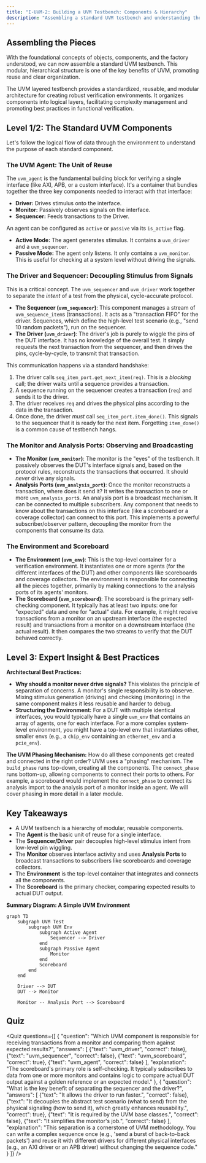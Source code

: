 ```yaml
---
title: "I-UVM-2: Building a UVM Testbench: Components & Hierarchy"
description: "Assembling a standard UVM testbench and understanding the role of each component."
---
```



## Assembling the Pieces

With the foundational concepts of objects, components, and the factory understood, we can now assemble a standard UVM testbench. This modular, hierarchical structure is one of the key benefits of UVM, promoting reuse and clear organization.

The UVM layered testbench provides a standardized, reusable, and modular architecture for creating robust verification environments. It organizes components into logical layers, facilitating complexity management and promoting best practices in functional verification.

<div className="flex justify-center items-center my-8 p-4 border rounded-lg shadow-sm bg-white">
  <AnimatedUvmTestbenchDiagram />
</div>

## Level 1/2: The Standard UVM Components

Let's follow the logical flow of data through the environment to understand the purpose of each standard component.

### The UVM Agent: The Unit of Reuse

The `uvm_agent` is the fundamental building block for verifying a single interface (like AXI, APB, or a custom interface). It's a container that bundles together the three key components needed to interact with that interface:

-   **Driver:** Drives stimulus onto the interface.
-   **Monitor:** Passively observes signals on the interface.
-   **Sequencer:** Feeds transactions to the Driver.

An agent can be configured as `active` or `passive` via its `is_active` flag.
-   **Active Mode:** The agent generates stimulus. It contains a `uvm_driver` and a `uvm_sequencer`.
-   **Passive Mode:** The agent only listens. It only contains a `uvm_monitor`. This is useful for checking at a system level without driving the signals.

### The Driver and Sequencer: Decoupling Stimulus from Signals

This is a critical concept. The `uvm_sequencer` and `uvm_driver` work together to separate the *intent* of a test from the physical, cycle-accurate protocol.

-   **The Sequencer (`uvm_sequencer`)**: This component manages a stream of `uvm_sequence_item`s (transactions). It acts as a "transaction FIFO" for the driver. Sequences, which define the high-level test scenario (e.g., "send 10 random packets"), run on the sequencer.
-   **The Driver (`uvm_driver`)**: The driver's job is purely to wiggle the pins of the DUT interface. It has no knowledge of the overall test. It simply requests the next transaction from the sequencer, and then drives the pins, cycle-by-cycle, to transmit that transaction.

This communication happens via a standard handshake:
1.  The driver calls `seq_item_port.get_next_item(req)`. This is a *blocking* call; the driver waits until a sequence provides a transaction.
2.  A sequence running on the sequencer creates a transaction (`req`) and sends it to the driver.
3.  The driver receives `req` and drives the physical pins according to the data in the transaction.
4.  Once done, the driver *must* call `seq_item_port.item_done()`. This signals to the sequencer that it is ready for the next item. Forgetting `item_done()` is a common cause of testbench hangs.

### The Monitor and Analysis Ports: Observing and Broadcasting

-   **The Monitor (`uvm_monitor`)**: The monitor is the "eyes" of the testbench. It passively observes the DUT's interface signals and, based on the protocol rules, reconstructs the transactions that occurred. It should *never* drive any signals.
-   **Analysis Ports (`uvm_analysis_port`)**: Once the monitor reconstructs a transaction, where does it send it? It writes the transaction to one or more `uvm_analysis_port`s. An analysis port is a broadcast mechanism. It can be connected to multiple subscribers. Any component that needs to know about the transactions on this interface (like a scoreboard or a coverage collector) can connect to this port. This implements a powerful subscriber/observer pattern, decoupling the monitor from the components that consume its data.

### The Environment and Scoreboard

-   **The Environment (`uvm_env`)**: This is the top-level container for a verification environment. It instantiates one or more agents (for the different interfaces of the DUT) and other components like scoreboards and coverage collectors. The environment is responsible for connecting all the pieces together, primarily by making connections to the analysis ports of its agents' monitors.
-   **The Scoreboard (`uvm_scoreboard`)**: The scoreboard is the primary self-checking component. It typically has at least two inputs: one for "expected" data and one for "actual" data. For example, it might receive transactions from a monitor on an upstream interface (the expected result) and transactions from a monitor on a downstream interface (the actual result). It then compares the two streams to verify that the DUT behaved correctly.

## Level 3: Expert Insight & Best Practices

**Architectural Best Practices:**
-   **Why should a monitor never drive signals?** This violates the principle of separation of concerns. A monitor's single responsibility is to observe. Mixing stimulus generation (driving) and checking (monitoring) in the same component makes it less reusable and harder to debug.
-   **Structuring the Environment:** For a DUT with multiple identical interfaces, you would typically have a single `uvm_env` that contains an array of agents, one for each interface. For a more complex system-level environment, you might have a top-level env that instantiates other, smaller envs (e.g., a `chip_env` containing an `ethernet_env` and a `pcie_env`).

**The UVM Phasing Mechanism:** How do all these components get created and connected in the right order? UVM uses a "phasing" mechanism. The `build_phase` runs top-down, creating all the components. The `connect_phase` runs bottom-up, allowing components to connect their ports to others. For example, a scoreboard would implement the `connect_phase` to connect its analysis import to the analysis port of a monitor inside an agent. We will cover phasing in more detail in a later module.

## Key Takeaways

-   A UVM testbench is a hierarchy of modular, reusable components.
-   The **Agent** is the basic unit of reuse for a single interface.
-   The **Sequencer/Driver** pair decouples high-level stimulus intent from low-level pin wiggling.
-   The **Monitor** observes interface activity and uses **Analysis Ports** to broadcast transactions to subscribers like scoreboards and coverage collectors.
-   The **Environment** is the top-level container that integrates and connects all the components.
-   The **Scoreboard** is the primary checker, comparing expected results to actual DUT output.

**Summary Diagram: A Simple UVM Environment**
```mermaid
graph TD
    subgraph UVM Test
        subgraph UVM Env
            subgraph Active Agent
                Sequencer --> Driver
            end
            subgraph Passive Agent
                Monitor
            end
            Scoreboard
        end
    end

    Driver --> DUT
    DUT --> Monitor

    Monitor -- Analysis Port --> Scoreboard
```


## Quiz

<Quiz questions={[
    {
      "question": "Which UVM component is responsible for receiving transactions from a monitor and comparing them against expected results?",
      "answers": [
        {"text": "uvm_driver", "correct": false},
        {"text": "uvm_sequencer", "correct": false},
        {"text": "uvm_scoreboard", "correct": true},
        {"text": "uvm_agent", "correct": false}
      ],
      "explanation": "The scoreboard's primary role is self-checking. It typically subscribes to data from one or more monitors and contains logic to compare actual DUT output against a golden reference or an expected model."
    },
    {
      "question": "What is the key benefit of separating the sequencer and the driver?",
      "answers": [
        {"text": "It allows the driver to run faster.", "correct": false},
        {"text": "It decouples the abstract test scenario (what to send) from the physical signaling (how to send it), which greatly enhances reusability.", "correct": true},
        {"text": "It is required by the UVM base classes.", "correct": false},
        {"text": "It simplifies the monitor's job.", "correct": false}
      ],
      "explanation": "This separation is a cornerstone of UVM methodology. You can write a complex sequence once (e.g., 'send a burst of back-to-back packets') and reuse it with different drivers for different physical interfaces (e.g., an AXI driver or an APB driver) without changing the sequence code."
    }
  ]} />
